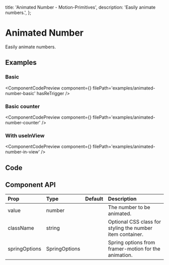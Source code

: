  title: 'Animated Number - Motion-Primitives',
  description: 'Easily animate numbers.',
};


# Animated Number

Easily animate numbers.

## Examples

### Basic

<ComponentCodePreview
  component={<AnimatedNumberBasic />}
  filePath='examples/animated-number-basic'
  hasReTrigger
/>

### Basic counter

<ComponentCodePreview
  component={<AnimatedNumberCounter />}
  filePath='examples/animated-number-counter'
/>

### With useInView

<ComponentCodePreview
  component={<AnimatedNumberInView />}
  filePath='examples/animated-number-in-view'
/>

## Code

<CodeBlock filePath='components/core/animated-number.tsx' />

## Component API

| Prop          | Type          | Default | Description                                               |
| :------------ | :------------ | :------ | :-------------------------------------------------------- |
| value         | number        |         | The number to be animated.                                |
| className     | string        |         | Optional CSS class for styling the number item container. |
| springOptions | SpringOptions |         | Spring options from framer-motion for the animation.      |
